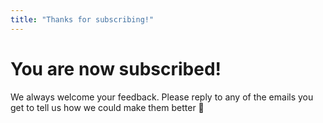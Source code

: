 ```yaml
---
title: "Thanks for subscribing!"
---
```

# You are now subscribed!

We always welcome your feedback. Please reply to any of the emails you get to tell us how we could make them better 🙂
